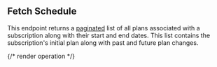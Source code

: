 ## Fetch Schedule

This endpoint returns a [paginated](../reference/pagination) list of all plans associated with a subscription along
with their start and end dates. This list contains the subscription's initial plan along with past and future plan
changes.

{/* render operation */}
